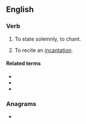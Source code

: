 ==English==

===Verb===
{{en-verb}}

# {{lb|en|rare}} To state solemnly, to chant.
# To recite an [[incantation]].

====Related terms====
* {{l|en|incantation}}
* {{l|en|incantatory}}
* {{l|en|incanter}}

===Anagrams===
* {{anagrams|en|a=acinnt|Cantin|cannit|tannic|tin can}}